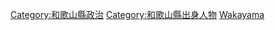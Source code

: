 {{日本行政區劃分類導航|政治人物}}

[[Category:和歌山縣政治|Category:和歌山縣政治]]
[[Category:和歌山縣出身人物|Category:和歌山縣出身人物]]
[[Category:日本各都道府縣政治人物|Wakayama]]